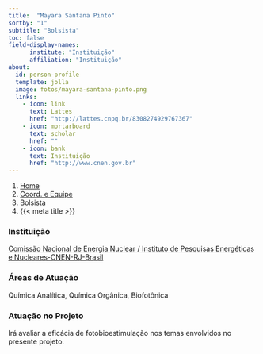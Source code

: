 ```yaml
---
title:  "Mayara Santana Pinto"
sortby: "1"
subtitle: "Bolsista"
toc: false
field-display-names:
      institute: "Instituição"
      affiliation: "Instituição"
about:
  id: person-profile
  template: jolla
  image: fotos/mayara-santana-pinto.png
  links:
    - icon: link
      text: Lattes
      href: "http://lattes.cnpq.br/8308274929767367"
    - icon: mortarboard
      text: scholar
      href: ""
    - icon: bank
      text: Instituição
      href: "http://www.cnen.gov.br"
---
```


```{=html}
<nav aria-label="breadcrumb">
  <ol class="breadcrumb">
    <li class="breadcrumb-item"><a href="../../index.html">Home</a></li>
    <li class="breadcrumb-item"><a href="../coord-equipe.html">Coord. e Equipe</a></li>
    <li class="breadcrumb-item active">Bolsista</li>
    <li class="breadcrumb-item active" aria-current="page">{{< meta title >}}</li>
  </ol>
</nav>
```
:::{#person-profile}
:::

### Instituição

[Comissão Nacional de Energia Nuclear / Instituto de Pesquisas Energéticas e Nucleares-CNEN-RJ-Brasil](http://www.cnen.gov.br)

### Áreas de Atuação

Química Analítica, Química Orgânica, Biofotônica

### Atuação no Projeto

Irá avaliar a eficácia de fotobioestimulação nos temas envolvidos no presente projeto.
